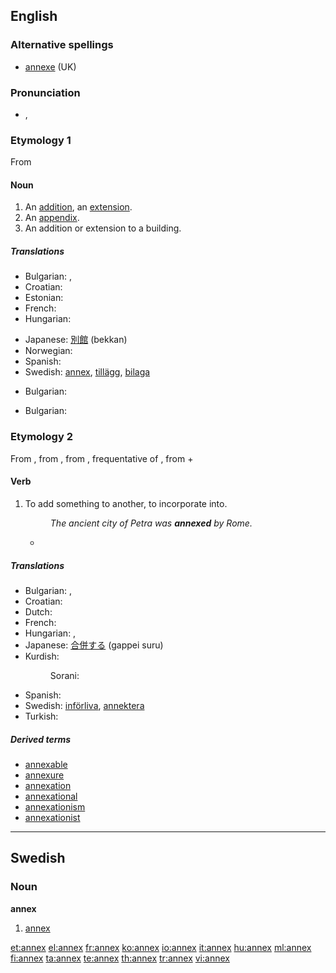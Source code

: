 ==English==

===Alternative spellings===
* [[annexe]] (UK)

===Pronunciation===
* {{a|UK}} {{IPA|/ˈæn.ɛks/}}, {{SAMPA|/"{n.Eks/}}

===Etymology 1===
From {{etyl|fr|en}} {{term|annexe||lang=fr}}

====Noun====
{{en-noun|es}}

# An [[addition]], an [[extension]].
# An [[appendix]].
# An addition or extension to a building.

=====Translations=====
{{trans-top|An addition, an extension}}
* Bulgarian: {{t|bg|прибавка|sc=Cyrl}},  {{t|bg|допълнение|sc=Cyrl}}
* Croatian: {{t-|hr|aneks|m}}
* Estonian: {{t-|et|lisa}}
* French: {{t+|fr|annexe}}
* Hungarian: {{t+|hu|függelék}}
{{trans-mid}}
* Japanese: [[別館]] (bekkan)
* Norwegian: {{t+|no|anneks}}
* Spanish: {{t+|es|anexo}}
* Swedish: [[#Swedish|annex]], [[tillägg]], [[bilaga]]
{{trans-bottom}}

{{trans-top|An appendix}}
* Bulgarian: {{t|bg|приложение|sc=Cyrl}}
{{trans-mid}}
{{trans-bottom}}

{{trans-top|An addition or extension to a building}}
* Bulgarian: {{t|bg|пристройка|sc=Cyrl}}
{{trans-mid}}
{{trans-bottom}}

===Etymology 2===
From {{etyl|enm|en}}, from {{etyl|fro|en}} {{term|annexer||lang=fro|to join}}, from {{ML.}} {{term|annexare||lang=la}}, frequentative of {{etyl|la|en}} {{term|annecto|annecetere|lang=la|to bind to}}, from {{term|ad-||lang=la|to}} + {{term|necto|nectere|lang=la|to tie", "bind}}

====Verb====
{{en-verb|annex|es}}

# To add something to another, to incorporate into.
#: ''The ancient city of Petra was '''annexed''' by Rome.''
#* {{quote-book|title=[[W:Huế|Wikipedia:Syngman Rhee]] | year=2009 | passage= ''In 1910, he returned to Korea, which had by this time been '''annexed''' by Japan.'' }}
=====Translations=====
{{trans-top|To add something to another, to incorporate into}}
* Bulgarian: {{t|bg|присъединявам|sc=Cyrl}},  {{t|bg|прибавям|sc=Cyrl}}
* Croatian: {{t-|hr|anektirati}}
* Dutch: {{t|nl|annexeren}}
* French: {{t+|fr|annexer}}
* Hungarian: {{t|hu|hozzácsatol}}, {{t-|hu|annektál}}
* Japanese: [[合併する]] (gappei suru)
* Kurdish:
*: Sorani: {{t|ku|خستنه‌ سه‌ر|tr=xistine ser|sc=ku-Arab}}
{{trans-mid}}
* Spanish: {{t+|es|anexar}}
* Swedish: [[införliva]], [[annektera]]
* Turkish: {{t+|tr|ek}}
{{trans-bottom}}

=====Derived terms=====
* [[annexable]]
* [[annexure]]
* [[annexation]]
* [[annexational]]
* [[annexationism]]
* [[annexationist]]

----

==Swedish==

===Noun===
{{sv-noun-n-zero|genitive=}}
'''annex'''

# [[#English|annex]]

[[et:annex]]
[[el:annex]]
[[fr:annex]]
[[ko:annex]]
[[io:annex]]
[[it:annex]]
[[hu:annex]]
[[ml:annex]]
[[fi:annex]]
[[ta:annex]]
[[te:annex]]
[[th:annex]]
[[tr:annex]]
[[vi:annex]]